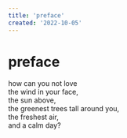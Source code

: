 ```yaml
---
title: 'preface'
created: '2022-10-05'
---
```


# preface

how can you not love  
the wind in your face,  
the sun above,  
the greenest trees tall around you,  
the freshest air,  
and a calm day?
